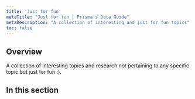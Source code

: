 ```yaml
---
title: 'Just for fun'
metaTitle: "Just for fun | Prisma's Data Guide"
metaDescription: "A collection of interesting and just for fun topics"
toc: false
---
```


## Overview

A collection of interesting topics and research not pertaining to any specific topic but just for fun :).

## In this section

<Subsections />